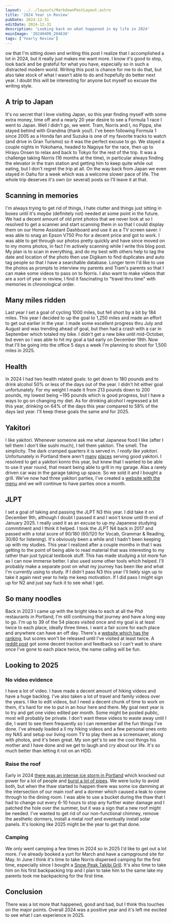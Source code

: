 ```yaml
---
layout: ../../layouts/MarkdownPostLayout.astro
title: '2024 Year in Review'
pubDate: 2024-12-31
editDate: 2024-12-31
description: 'Looking back on what happened in my life in 2024'
mainImage: '20240409_204638'
tags: ['Yearly Review']
---
```



<DropCap letter='N' />
ow that I'm sitting down and writing this post I realize that I accomplished a lot in 2024, but it really
just makes me want more. I know it's good to stop, look back and be grateful for what you have, especially
so in such a distracted modern world. Writing this post is chance for me to do that, but also take stock
of what I wasn't able to do and hopefully do better next year. I doubt this will be interesting for anyone
but myself so excuse the writing style.

## A trip to Japan

<ImageFrame
  imgPath='20240409_204638'
  altText='A father, mother and son dressed in yukata posing seriously for a photo'
  borderText='HIRAYU ONSEN 2024-04-09'
/>

It's no secret that I love visiting Japan, so this year finding myself with some extra money, time off and a nearly 20 year desire to see a Formula 1 race I went to Japan. Well _I_ didn't go, we went. Tram, Norris and I, no Pippa, she stayed behind with Grandma (thank you!). I've been following Formula 1 since 2005 as a Honda fan and Suzuka is one of my favorite tracks to watch (and drive in Gran Turismo) so it was the perfect excuse to go. We stayed a couple nights in Yokohama, headed to Nagoya for the race, then up to Hirayu Onsen to relax and back to Tokyo for the rest of the trip. It was a challenge taking Norris (16 months at the time), in particular always finding the elevator in the train station and getting him to keep quite while out eating, but I don't regret the trip at all. On the way back from Japan we even stayed in Oahu for a week which was a welcome slower pace of life. The whole trip deserves it's own (or several) posts so I'll leave it at that.

## Scanning in memories

I'm always trying to get rid of things, I hate clutter and things just sitting in boxes until it's _maybe_ (definitely not) needed at some point in the future. We had a decent amount of old print photos that we never look at so I resolved to get a scanner and start scanning them in so that I could display them on our Home Assistant Dashboard and use it as a TV screen saver. I was able to snag an Epson V750 Pro for a decent price and got to work. I was able to get through our photos pretty quickly and have since moved on to my moms photos, in fact I'm actively scanning while I write this blog post. My plan is to scan in everything, and do my best with others help to tag the date and location of the photo then use Digikam to find duplicates and auto tag people so that I have a searchable database. Longer term I'd like to use the photos as prompts to interview my parents and Tram's parents so that I can make some videos to pass on to Norris. I also want to make videos that are a sort of year in review, I find it fascinating to "travel thru time" with memories in chronological order.

## Many miles ridden

<StravaSummary miles='1284.4' activities='151' longest='44.2' />

<Graphic imgPath='2024strava' altText='A map of portland with GPS tracks displayed as a heatmap' />

Last year I set a goal of cycling 1000 miles, but fell short by a bit by 184 miles. This year I decided
to up the goal to 1,250 miles and made an effort to get out earlier in the year. I made some excellent
progress thru July and August and was trending ahead of goal, but then had a crash with a car in September
which totaled my bike. I didn't get a new bike until mid-October, but even so I was able to hit my goal
a tad early on December 19th. Now that I'll be going into the office 5 days a week I'm planning to shoot
for 1,500 miles in 2025.

## Health

In 2024 I had two health related goals: to get down to 180 pounds and to drink alcohol 50% or less of the days out of the year. I didn't hit either goal unfortunately. For my weight I made it from 213 pounds down to 200 pounds, my lowest being ~195 pounds which is good progress, but I have a ways to go on changing my diet. As for drinking alcohol I regressed a bit this year, drinking on 64% of the days this year compared to 58% of the days last year. I'll keep these goals the same and for 2025.

## Yakitori

I like yakitori. Whenever someone ask me what Japanese food I like (after I tell them I don't like sushi much), I tell them yakitori. The smell. The simplicity. The dark cramped quarters it is served in. _I really like yakitori_. Unfortunately in Portland there aren't [many](http://www.marupdx.com/) [places](https://maps.app.goo.gl/qzqawvJBePeERySK7) serving good yakitori. I resolved to get a yakitori konro this year, but knew that I wanted to be able to use it year round, that meant being able to grill in my garage. Alas a rarely driven car was in the garage taking up space. So we sold it and I bought a grill. We've now had three yakitori parties, I've created a [website with the menu](https://yakinaito.curtisbarnard.com) and we will continue to have parties once a month.

## JLPT

I set a goal of taking and passing the JLPT N3 this year. I did take it on December 9th, although I doubt I passed it and I won't know until th end of January 2025. I really used it as an excuse to up my Japanese studying commitment and I think it helped. I took the JLPT N4 back in 2017 and passed with a total score of 90/180 (60/120 for Vocab, Grammar & Reading, 30/60 for listening). It's obviously been a while and I hadn't been keeping up with my studies. This year I realized after a couple months in that I was getting to the point of being able to read material that was interesting to my rather than just typical textbook stuff. This has made studying a lot more fun as I can now immerse better. I also used some other tools which helped. I'll probably make a separate post on what my journey has been like and what I'm currently using to study. If I didn't pass N3 this year I'll liekly sign up to take it again next year to help me keep motivation. If I did pass I might sign up for N2 and just say fuck it to see what I get.

## So many noodles

Back in 2023 I came up with the bright idea to each at all the Phở restaurants in Portland, I'm still continuing that journey and have a long way to go. I'm up to 39 of the 54 places visited once and my goal is at least twice to each place, ideally three times. I want a fair score for each place and anywhere can have an off day. There's a [website which has the ranking](https://pho.curtisbarnard.com), but scores won't be released until I've visited at least twice. A [reddit post](https://www.reddit.com/r/Portland/comments/1epdt60/im_eating_at_all_the_places_that_serve_ph%E1%BB%9F_in/) got some decent traction and feedback so I can't wait to share once I've gone to each place twice, the name calling will be fun.

## Looking to 2025

### No video evidence

I have a lot of video. I have made a decent amount of hiking videos and have a huge backlog. I've also taken a lot of travel and family videos over the years. I like to edit videos, but I need a decent chunk of time to work on them, it's hard for me to put in an hour here and there. My goal next year is to try and get one video edited per month. Some might be posted public, most will probably be private. I don't want these videos to waste away until I die, I want to see them frequently so I can remember all the fun things I've done. I've already loaded a ll my hiking videos and a few personal ones onto my NAS and setup our living room TV to play them as a screensaver, along with photos, and it's been great. My son get's to see the cool things his mother and I have done and we get to laugh and cry about our life. It's so much better than letting it rot on an HDD.

### Raise the roof

Early in 2024 [there was an intense ice storm in Portland](https://en.wikipedia.org/wiki/January_13%E2%80%9316,_2024_North_American_winter_storm#Oregon) which knocked out power for a lot of people and [burst a lot of pipes](https://www.reddit.com/r/Portland/comments/197pqg6/pho_oregon_today/). We were lucky to avoid both, but when the thaw started to happen there was some ice damming at the intersection of our main roof and a dormer which caused a leak to come through to the dining room. I was able to use a bucket during the thaw that I had to change out every 6-10 hours to stop any further water damage and I patched the hole over the summer, but it was a sign that a new roof might be needed. I've wanted to get rid of our non-functional chimney, remove the aesthetic dormers, install a metal roof and eventually install solar panels. It's looking like 2025 might be the year to get that done.

### Camping

We only went camping a few times in 2024 so in 2025 I'd like to get out a lot more. I've already booked a yurt for March and have a campground site for May. In June I think it's time to take Norris dispersed camping for the first time, especially since I bought a [Snow Peak Takibi Grill](https://www.snowpeak.com/products/takibi-fire-grill). It's also time to take him on his first backpacking trip and I plan to take him to the same lake my parents took me backpacking for the first time.

## Conclusion

There was a lot more that happened, good and bad, but I think this touches on the major points. Overall 2024 was a positive year and it's left me excited to see what I can experience in 2025.
